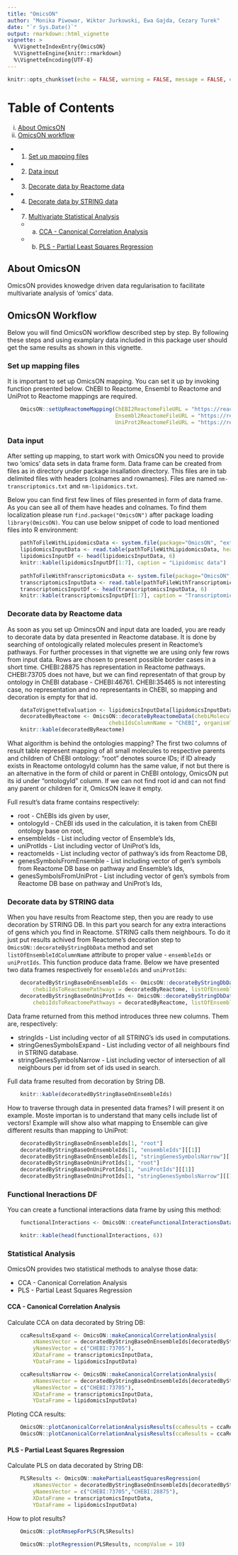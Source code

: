 ```yaml
---
title: "OmicsON"
author: "Monika Piwowar, Wiktor Jurkowski, Ewa Gajda, Cezary Turek"
date: "`r Sys.Date()`"
output: rmarkdown::html_vignette
vignette: >
  %\VignetteIndexEntry{OmicsON}
  %\VignetteEngine{knitr::rmarkdown}
  %\VignetteEncoding{UTF-8}
---
```




```r
knitr::opts_chunk$set(echo = FALSE, warning = FALSE, message = FALSE, error = TRUE)
```

# Table of Contents
i. [About OmicsON](#about-omicson)
i. [OmicsON workflow](#omicson-workflow)
  * 1. [Set up mapping files](set-up-mapping-files)
  * 2. [Data input](#input-data)
  * 3. [Decorate data by Reactome data](#uecorate-data-by-reactome-data)
  * 4. [Decorate data by STRING data](#decorate-data-by-string-data)
  * 7. [Multivariate Statistical Analysis](#statistical-analysis)
    * a. [CCA - Canonical Correlation Analysis](#cca---canonical-correlation-analysis)
    * b. [PLS - Partial Least Squares Regression](#pls---partial-least-squares-regression)


## About OmicsON
OmicsON provides knowedge driven data regularisation to facilitate multivariate analysis of 'omics' data.

## OmicsON Workflow
Below you will find OmicsON workflow described step by step. By following these steps and using examplary data included in this package user should get the same results as shown in this vignette. 


### Set up mapping files
It is important to set up OmicsON mapping. You can set it up by invoking function presented below. ChEBI to Reactome, Ensembl to Reactome and UniProt to Reactome mappings are required.

```r
    OmicsON::setUpReactomeMapping(ChEBI2ReactomeFileURL = "https://reactome.org/download/current/ChEBI2Reactome.txt", 
                                  Ensembl2ReactomeFileURL = "https://reactome.org/download/current/Ensembl2Reactome.txt", 
                                  UniProt2ReactomeFileURL = "https://reactome.org/download/current/UniProt2Reactome.txt")
```


### Data input
After setting up mapping, to start work with OmicsON you need to provide two 'omics' data sets in data frame form. Data frame can be created from files as in \extdata directory under package insallation directory. This files are in tab delimited files with headers (colnames and rownames). Files are named `nm-transcriptomics.txt` and `nm-lipidomics.txt`.

Below you can find first few lines of files presented in form of data frame. As you can see all of them have heades and colnames. To find them localization please run `find.package("OmicsON")` after package loading `library(OmicsON)`.
You can use below snippet of code to load mentioned files into R environment:

```r
    pathToFileWithLipidomicsData <- system.file(package="OmicsON", "extdata", "nm-lipidomics.txt")
    lipidomicsInputData <- read.table(pathToFileWithLipidomicsData, header = TRUE)
    lipidomicsInputDf <- head(lipidomicsInputData, 6)
    knitr::kable(lipidomicsInputDf[1:7], caption = "Lipidomisc data")
    
    pathToFileWithTranscriptomicsData <- system.file(package="OmicsON", "extdata", "nm-transcriptomics.txt")
    transcriptomicsInputData <- read.table(pathToFileWithTranscriptomicsData, header = TRUE)
    transcriptomicsInputDf <- head(transcriptomicsInputData, 6)
    knitr::kable(transcriptomicsInputDf[1:7], caption = "Transcriptomics data")
```


### Decorate data by Reactome data

As soon as you set up OmincsON and input data are loaded, you are ready to decorate data by data presented in Reactome database. It is done by searching of ontologically related molecules present in Reactome's pathways. For further processes in that vignette we are using only few rows from input data. Rows are chosen to present possible border cases in a short time. CHEBI:28875 has representation in Reactome pathways. CHEBI:73705 does not have, but we can find  representatn of that group by ontology in ChEBI database - CHEBI:46761. CHEBI:35465 is not interesting case, no representation and no representants in ChEBI, so mapping and decoration is empty for that id.

```r
    dataToVignetteEvaluation <- lipidomicsInputData[lipidomicsInputData[,"ChEBI"] %in% c("CHEBI:28875","CHEBI:73705", "CHEBI:35465"),]
    decoratedByReactome <- OmicsON::decorateByReactomeData(chebiMoleculesDf = dataToVignetteEvaluation,
                                chebiIdsColumnName = "ChEBI", organismTaxonomyId = '9606')
    knitr::kable(decoratedByReactome)
```


What algorithm is behind the ontologies mapping? The first two columns of result table represent mapping of all small molecules to respective parents and children of ChEBI ontology: "root" denotes source IDs; if ID already exists in Reactome ontologyId column has the same value, if not but there is an alternative in the form of child or parent in ChEBI ontology, OmicsON put its id under "ontologyId" column. If we can not find root id and can not find any parent or children for it, OmicsON leave it empty.

Full result's data frame contains respectively:

- root - ChEBIs ids given by user,
- ontologyId - ChEBI ids used in the calculation, it is taken from ChEBI ontology base on root,
- ensembleIds - List including vector of Ensemble's Ids,
- uniProtIds - List including vector of UniProt's Ids,
- reactomeIds - List including vector of pathway's ids from Reactome DB,
- genesSymbolsFromEnsemble - List including vector of gen's symbols from Reactome DB base on pathway and Ensemble's Ids,
- genesSymbolsFromUniProt - List including vector of gen's symbols from Reactome DB base on pathway and UniProt's Ids,


### Decorate data by STRING data

When you have results from Reactome step, then you are ready to use decoration by STRING DB. In this part you search for any extra interactions of gens which you find in Reactome. STRING calls them neighbours. To do it just put results achived from Reactome's decoration step to `OmicsON::decorateByStringDbData` method and set `listOfEnsembleIdColumnName` attribute to proper value - `ensembleIds` or `uniProtIds`. This function produce data frame. Below we have presented two data frames respectively for `ensembleIds` and `uniProtIds`:

```r
    decoratedByStringBaseOnEnsembleIds <- OmicsON::decorateByStringDbData(
        chebiIdsToReactomePathways = decoratedByReactome, listOfEnsembleIdColumnName = 'ensembleIds')
    decoratedByStringBaseOnUniProtIds <- OmicsON::decorateByStringDbData(
        chebiIdsToReactomePathways = decoratedByReactome, listOfEnsembleIdColumnName = 'uniProtIds')
```

Data frame returned from this method introduces three new columns. Them are, respectively:

- stringIds - List including vector of all STRING's ids used in computations. 
- stringGenesSymbolsExpand - List including vector of all neighbours find in STRING database.
- stringGenesSymbolsNarrow - List including vector of intersection of all neighbours per id from set of ids used in search.

Full data frame resulted from decoration by String DB.
```r
    knitr::kable(decoratedByStringBaseOnEnsembleIds)
```

How to traverse through data in presented data frames? I will present it on example. Moste importan is to understand that many cells include list of vectors! Example will show also what mapping to Ensemble can give different results than mapping to UniProt:
```r
    decoratedByStringBaseOnEnsembleIds[1, "root"]
    decoratedByStringBaseOnEnsembleIds[1, "ensembleIds"][[1]]
    decoratedByStringBaseOnEnsembleIds[1, "stringGenesSymbolsNarrow"][[1]]
    decoratedByStringBaseOnUniProtIds[1, "root"]
    decoratedByStringBaseOnUniProtIds[1, "uniProtIds"][[1]]
    decoratedByStringBaseOnUniProtIds[1, "stringGenesSymbolsNarrow"][[1]]
```


### Functional Ineractions DF
You can create a functional interactions data frame by using this method:

```r
    functionalInteractions <- OmicsON::createFunctionalInteractionsDataFrame(decoratedByReactome)
```

```r
    knitr::kable(head(functionalInteractions, 6))
```


### Statistical Analysis

OmicsON provides two statistical methods to analyse those data:

- CCA - Canonical Correlation Analysis
- PLS - Partial Least Squares Regression


#### CCA - Canonical Correlation Analysis

Calculate CCA on data decorated by String DB:

```r
    ccaResultsExpand <- OmicsON::makeCanonicalCorrelationAnalysis(
        xNamesVector = decoratedByStringBaseOnEnsembleIds[decoratedByStringBaseOnEnsembleIds[,"root"] %in% c("CHEBI:73705"),"stringGenesSymbolsExpand"][[1]],
        yNamesVector = c("CHEBI:73705"),
        XDataFrame = transcriptomicsInputData,
        YDataFrame = lipidomicsInputData)

    ccaResultsNarrow <- OmicsON::makeCanonicalCorrelationAnalysis(
        xNamesVector = decoratedByStringBaseOnEnsembleIds[decoratedByStringBaseOnEnsembleIds[,"root"] %in% c("CHEBI:73705"),"stringGenesSymbolsNarrow"][[1]],
        yNamesVector = c("CHEBI:73705"),
        XDataFrame = transcriptomicsInputData,
        YDataFrame = lipidomicsInputData)
```

Ploting CCA results:

```r
    OmicsON::plotCanonicalCorrelationAnalysisResults(ccaResults = ccaResultsExpand)
    OmicsON::plotCanonicalCorrelationAnalysisResults(ccaResults = ccaResultsNarrow)
```



#### PLS - Partial Least Squares Regression


Calculate PLS on data decorated by String DB:

```r
    PLSResults <- OmicsON::makePartialLeastSquaresRegression(
        xNamesVector = decoratedByStringBaseOnEnsembleIds[decoratedByStringBaseOnEnsembleIds[,"root"] %in% c("CHEBI:73705"),"stringGenesSymbolsNarrow"][[1]],
        yNamesVector = c("CHEBI:73705","CHEBI:28875"),
        XDataFrame = transcriptomicsInputData,
        YDataFrame = lipidomicsInputData)

```

How to plot results?

```r
    OmicsON::plotRmsepForPLS(PLSResults)
```  

```r
    OmicsON::plotRegression(PLSResults, ncompValue = 10)
```


